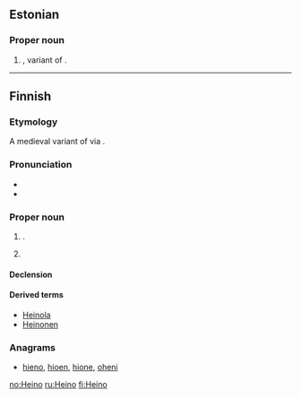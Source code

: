 ==Estonian==

===Proper noun===
{{head|et|proper noun}}

# {{given name|male|lang=et}}, variant of {{term|Hendrik||[[Henry]]|lang=et}}.

----

==Finnish==

===Etymology===
A medieval variant of {{term|Henrik||[[Henry]]|lang=fi}} via {{etyl|gml|fi}}.

===Pronunciation===
* {{IPA|/ˈheino/|lang=fi}}
* {{hyphenation|Hei|no}}

===Proper noun===
{{fi-proper noun}}

# {{given name|male|lang=fi}}. 
# {{surname|patronymic|from=given names|lang=fi}}

====Declension====
{{fi-decl-valo|Hein}}

====Derived terms====
* [[Heinola]]
* [[Heinonen]]

===Anagrams===
* [[hieno#Finnish|hieno]], [[hioen#Finnish|hioen]], [[hione#Finnish|hione]], [[oheni#Finnish|oheni]]

[[no:Heino]]
[[ru:Heino]]
[[fi:Heino]]